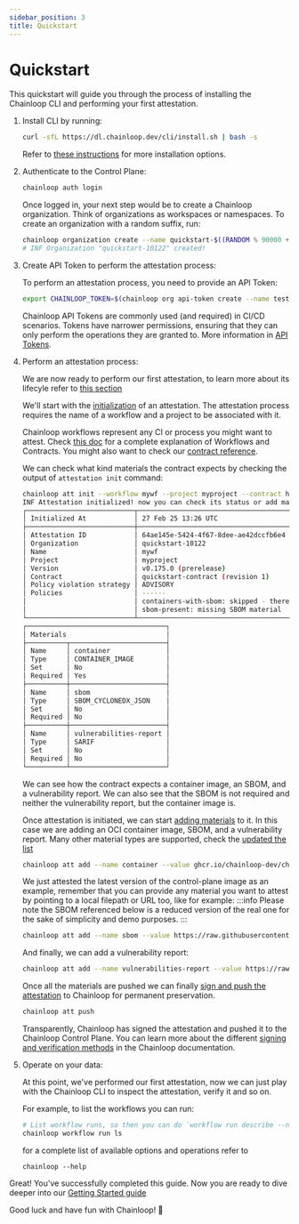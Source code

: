 ```yaml
---
sidebar_position: 3
title: Quickstart
---
```



# Quickstart

This quickstart will guide you through the process of installing the Chainloop CLI and performing your first attestation.

<EarlyAccess />

1. Install CLI by running:

    ```bash
    curl -sfL https://dl.chainloop.dev/cli/install.sh | bash -s
    ```
    Refer to [these instructions](/getting-started/installation) for more installation options.

2. Authenticate to the Control Plane:

    ```bash
    chainloop auth login
    ```

    Once logged in, your next step would be to create a Chainloop organization. Think of organizations as workspaces or namespaces. To create an organization with a random suffix, run:

    ```bash
    chainloop organization create --name quickstart-$((RANDOM % 90000 + 10000))
    # INF Organization "quickstart-10122" created!
    ```

3. Create API Token to perform the attestation process:

    To perform an attestation process, you need to provide an API Token:

    ```bash
    export CHAINLOOP_TOKEN=$(chainloop org api-token create --name test-api-token -o token)
    ```

    Chainloop API Tokens are commonly used (and required) in CI/CD scenarios. Tokens have narrower permissions, ensuring that they can only perform the operations they are granted to. More information in [API Tokens](/reference/operator/api-tokens#api-tokens).

4. Perform an attestation process:

    We are now ready to perform our first attestation, to learn more about its lifecyle refer to [this section](/getting-started/attestation-crafting#introduction)
    
    We'll start with the [initialization](/getting-started/attestation-crafting#initialization) of an attestation. The attestation process requires the name of a workflow and a project to be associated with it.

    Chainloop workflows represent any CI or process you might want to attest. Check [this doc](/getting-started/workflow-definition) for a complete explanation of Workflows and Contracts.
    You might also want to check our [contract reference](/reference/operator/contract).

    We can check what kind materials the contract expects by checking the output of `attestation init` command:

    ```bash
    chainloop att init --workflow mywf --project myproject --contract https://raw.githubusercontent.com/chainloop-dev/chainloop/refs/heads/main/docs/examples/quickstart/quickstart-contract.yaml
    INF Attestation initialized! now you can check its status or add materials to it
    ┌───────────────────────────┬──────────────────────────────────────────────────────────────────────────────────┐
    │ Initialized At            │ 27 Feb 25 13:26 UTC                                                              │
    ├───────────────────────────┼──────────────────────────────────────────────────────────────────────────────────┤
    │ Attestation ID            │ 64ae145e-5424-4f67-8dee-ae42dccfb6e4                                             │
    │ Organization              │ quickstart-10122                                                                 │
    │ Name                      │ mywf                                                                             │
    │ Project                   │ myproject                                                                        │
    │ Version                   │ v0.175.0 (prerelease)                                                            │
    │ Contract                  │ quickstart-contract (revision 1)                                                 │
    │ Policy violation strategy │ ADVISORY                                                                         │
    │ Policies                  │ ------                                                                           │
    │                           │ containers-with-sbom: skipped - there are no container images in the attestation │
    │                           │ sbom-present: missing SBOM material                                              │
    └───────────────────────────┴──────────────────────────────────────────────────────────────────────────────────┘
    ┌───────────────────────────────────┐
    │ Materials                         │
    ├──────────┬────────────────────────┤
    │ Name     │ container              │
    │ Type     │ CONTAINER_IMAGE        │
    │ Set      │ No                     │
    │ Required │ Yes                    │
    ├──────────┼────────────────────────┤
    │ Name     │ sbom                   │
    │ Type     │ SBOM_CYCLONEDX_JSON    │
    │ Set      │ No                     │
    │ Required │ No                     │
    ├──────────┼────────────────────────┤
    │ Name     │ vulnerabilities-report │
    │ Type     │ SARIF                  │
    │ Set      │ No                     │
    │ Required │ No                     │
    └──────────┴────────────────────────┘
    ```
    We can see how the contract expects a container image, an SBOM, and a vulnerability report. We can also see that the SBOM is not required and neither the vulnerability report, but the container image is.

    Once attestation is initiated, we can start [adding materials](/getting-started/attestation-crafting#adding-materials) to it.
    In this case we are adding an OCI container image, SBOM, and a vulnerability report.
    Many other material types are supported, check the [updated the list](/reference/operator/contract#material-schema)

    ```bash
    chainloop att add --name container --value ghcr.io/chainloop-dev/chainloop/control-plane:latest
    ```

    We just attested the latest version of the control-plane image as an example, remember that you can provide any material you want to attest by pointing to a local filepath or URL too, like for example:
    :::info
    Please note the SBOM referenced below is a reduced version of the real one for the sake of simplicity and demo purposes.
    :::

    ```bash
    chainloop att add --name sbom --value https://raw.githubusercontent.com/chainloop-dev/chainloop/refs/heads/main/docs/examples/quickstart/sbom.json
    ```

    And finally, we can add a vulnerability report:

    ```bash
    chainloop att add --name vulnerabilities-report --value https://raw.githubusercontent.com/chainloop-dev/chainloop/refs/heads/main/docs/examples/quickstart/vulnerability-report.json
    ```

    Once all the materials are pushed we can finally [sign and push the attestation](/getting-started/attestation-crafting#encode-sign-and-push-attestation) to Chainloop for permanent preservation.

    ```bash
    chainloop att push
    ```

    Transparently, Chainloop has signed the attestation and pushed it to the Chainloop Control Plane. You can learn more about the different [signing and verification methods](/reference/signing) in the Chainloop documentation.

6. Operate on your data:

    At this point, we've performed our first attestation, now we can just play with the Chainloop CLI to inspect the attestation, verify it and so on. 
    
    For example, to list the workflows you can run: 

    ```bash
    # List workflow runs, so then you can do `workflow run describe --name <workflow-name>` to get more details
    chainloop workflow run ls
    ```

    for a complete list of available options and operations refer to

    ```
    chainloop --help
    ```

Great! You've successfully completed this guide. Now you are ready to dive deeper into our [Getting Started guide](/getting-started/installation)

Good luck and have fun with Chainloop! 🚀